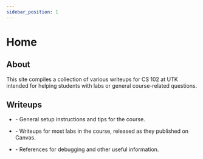 ```yaml
---
sidebar_position: 1
---
```



# Home

## About

This site compiles a collection of various writeups for CS 102 at UTK intended for helping students with labs or general course-related questions.

## Writeups

- <LinkWithIcon to="category/general" text="General" /> - General setup instructions
  and tips for the course.

- <LinkWithIcon to="category/labs" text="Labs" /> - Writeups for most labs in the
  course, released as they published on Canvas.

- <LinkWithIcon to="category/debugging" text="Debugging" /> - References for debugging
  and other useful information.
